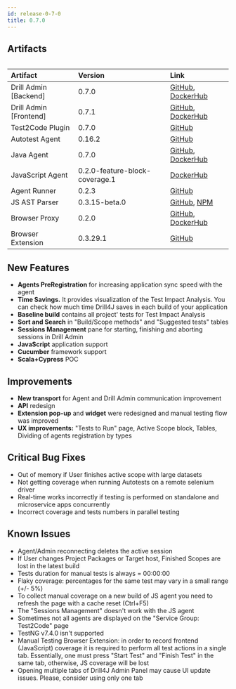 ```yaml
---
id: release-0-7-0
title: 0.7.0
---
```


## Artifacts

<Table>

|        Artifact        |             Version            |                                                                                                                       Link                                                                                                                      |
|:-----------------------|:-------------------------------|:------------------------------------------------------------------------------------------------------------------------------------------------------------------------------------------------------------------------------------------------|
| Drill Admin [Backend]  | 0.7.0                          | [GitHub](https://github.com/Drill4J/admin/releases/tag/v0.7.0), [DockerHub](https://hub.docker.com/layers/drill4j/admin/0.7.0/images/sha256-17f6a0f60b3e62f42cd5b70255d381bfdfe54c297a7b67e3922caa5bcbbe2706?context=explore)                 |
| Drill Admin [Frontend] | 0.7.1                          | [GitHub](https://github.com/Drill4J/admin-ui/releases/tag/v0.7.1), [DockerHub](https://hub.docker.com/layers/drill4j/admin-ui/0.7.1/images/sha256-1bea5ad646cb79fbbd7e6c42d199740b262129358471935d323a0b9a358e4ad0?context=explore)           |
| Test2Code Plugin       | 0.7.0                          | [GitHub](https://github.com/Drill4J/test2code-plugin/releases/tag/v0.7.0)                                                                                                                                                                       |
| Autotest Agent         | 0.16.2                         | [GitHub](https://github.com/Drill4J/autotest-agent/releases/tag/v0.16.2)                                                                                                                                                                        |
| Java Agent             | 0.7.0                          | [GitHub](https://github.com/Drill4J/java-agent/releases/tag/v0.7.0), [DockerHub](https://hub.docker.com/layers/drill4j/java-agent/0.7.0/images/sha256-2eca05acd9be644cdc262f9f1733a18786def5d15c052546036cbc719e12e6ee?context=explore)       |
| JavaScript Agent       | 0.2.0-feature-block-coverage.1 | [DockerHub](https://hub.docker.com/layers/drill4j/js-agent/0.2.0-feature-block-coverage.1/images/sha256-01b8578f48499a45bab2fea4514f82e11f57d0c5c692feb0dac2b0b3572e33f5?context=explore)                                                     |
| Agent Runner           | 0.2.3                          | [GitHub](https://github.com/Drill4J/agent-runner/releases/tag/v0.2.3)                                                                                                                                                                           |
| JS AST Parser             | 0.3.15-beta.0                  | [GitHub](https://github.com/Drill4J/js-ast-parser/releases/tag/0.3.15-beta.0), [NPM](https://www.npmjs.com/package/drill4js-cli)                                                                                                                                                                   |
| Browser Proxy          | 0.2.0                          | [GitHub](https://github.com/Drill4J/browser-proxy/releases/tag/v0.2.0), [DockerHub](https://hub.docker.com/layers/drill4j/browser-proxy/0.2.0/images/sha256-8073bff08dc01d71dbff922527a02e583beea708cbeb7129a532cc301bb0563d?context=explore) |
| Browser Extension      | 0.3.29.1                         | [GitHub](https://github.com/Drill4J/browser-extension/releases/tag/0.3.29.1)                                                                                                                                                                     |

</Table>

## New Features
* **Agents PreRegistration** for increasing application sync speed with the agent
* **Time Savings.** It provides visualization of the Test Impact Analysis. You can check how much time Drill4J saves in each build of your application
* **Baseline build** contains all project' tests for Test Impact Analysis
* **Sort and Search** in "Build/Scope methods" and "Suggested tests" tables
* **Sessions Management** pane for starting, finishing and aborting sessions in Drill Admin
* **JavaScript** application support
* **Cucumber** framework support
* **Scala+Cypress** POC

## Improvements
* **New transport** for Agent and Drill Admin communication improvement
* **API** redesign
* **Extension pop-up** and **widget** were redesigned and manual testing flow was improved
* **UX improvements:** "Tests to Run" page, Active Scope block, Tables, Dividing of agents registration by types

## Critical Bug Fixes
* Out of memory if User finishes active scope with large datasets
* Not getting coverage when running Autotests on a remote selenium driver
* Real-time works incorrectly if testing is performed on standalone and microservice apps concurrently
* Incorrect coverage and tests numbers in parallel testing

## Known Issues
* Agent/Admin reconnecting deletes the active session
* If User changes Project Packages or Target host, Finished Scopes are lost in the latest build
* Tests duration for manual tests is always =  00:00:00
* Flaky coverage: percentages for the same test may vary in a small range (+/- 5%)
* To collect manual coverage on a new build of JS agent you need to refresh the page with a cache reset (Ctrl+F5)
* The "Sessions Management" doesn't work with the JS agent
* Sometimes not all agents are displayed on the "Service Group: Test2Code" page
* TestNG v7.4.0 isn't supported
* Manual Testing Browser Extension: in order to record frontend (JavaScript) coverage it is required to perform all test actions in a single tab. Essentially, one must press "Start Test" and "Finish Test" in the same tab, otherwise, JS coverage will be lost
* Opening multiple tabs of Drill4J Admin Panel may cause UI update issues. Please, consider using only one tab
